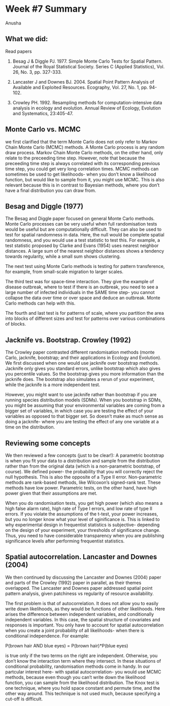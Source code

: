 Week #7 Summary
========================================================
Anusha

What we did:
-------------
Read papers

1. Besag J & Diggle PJ. 1977. Simple Monte Carlo Tests for Spatial Pattern. Journal of the Royal Statistical Society. Series C (Applied Statistics), Vol. 26, No. 3, pp. 327-333.

2. Lancaster J and Downes BJ. 2004. Spatial Point Pattern Analysis of Available and Exploited Resources. Ecography, Vol. 27, No. 1, pp. 94-102.

3. Crowley PH. 1992. Resampling methods for computation-intensive data analysis in ecology and evolution. Annual Review of Ecology, Evolution and  Systematics, 23:405-47.


Monte Carlo  vs. MCMC
----------------------

we first clarified that the term Monte Carlo does not only refer to Markov Chain Monte Carlo (MCMC) methods. A Monte Carlo process is any random draw process. Markov Chain Monte Carlo methods, on the other hand, only relate to the preceeding time step. However, note that because the preceeding time step is always correlated with its corresponding previous time step, you could get very long correlation times. MCMC methods can sometimes be used to get likelihoods- when you don't know a likelihood function, but would like to sample from it, you might use MCMC. This is also relevant because this is in contrast to Bayesian methods, where you don't have a final distribution you can draw from.


Besag and Diggle (1977)
------------------
The Besag and Diggle paper focused on general Monte Carlo methods.
Monte Carlo processes can be very useful when full randomisation tests would be useful but are computationally difficult. They can also be used to test for spatial randomness in data. Here, the null would be complete spatial randomness, and you would use a test statistic to test this. For example, a test statistic proposed by Clarke and Evans (1954) uses nearest neighbor distances. A large sum of the nearest neighbor distances shows a tendency towards regularity, while a small sum shows clustering.

The next test using Monte Carlo methods is testing for pattern transference, for example, from small-scale migration to larger scales.

The third test was for space-time interaction. They give the example of disease outbreak, where to test if there is an outbreak, you need to see a large number of infected individuals in the SAME time step- you cannot collapse the data over time or over space and deduce an outbreak. Monte Carlo methods can help with this.

The fourth and last test is for patterns of scale, where you partition the area into blocks of different sizes and test for patterns over various combinations of blocks.

Jacknife vs. Bootstrap. Crowley (1992)
----------------------
The Crowley paper contrasted different randomisation methods (monte Carlo, jacknife, bootstrap; and their applications in Ecology and Evolution). We first discussed when one would use jacknife over bootstrap methods. Jacknife only gives you standard errors, unlike bootstrap which also gives you percentile values. So the bootstrap gives you more information than the jacknife does. The bootstrap also simulates a rerun of your experiment, while the jacknife is a more independent test.

However, you might want to use jacknife rather than bootstrap if you are running species distribution models (SDMs). When you bootstrap in SDMs, you might be assuming that your environmental variables are coming from a bigger set of variables, in which case you are testing the effect of your variables as opposed to that bigger set. So doesn't make as much sense as doing a jacknife- where you are testing the effect of any one variable at a time on the distribution.

Reviewing some concepts
-----------------------
We then reviewed a few concepts (just to be clear!):
A parametric bootstrap is when you fit your data to a distribution and sample from the distribution rather than from the original data (which is a non-parametric bootstrap, of course).
We defined power- the probability that you will correctly reject the null hypothesis. This is also the opposite of a Type II error. Non-parametric methods are rank-based methods, like Wilcoxon's signed-rank test. These methods have low power. Parametric tests, on the other hand, have high power given that their assumptions are met.

When you do randomisation tests, you get high power (which also means a high false alarm rate), high rate of Type I errors, and low rate of type II errors. If you violate the assumptions of the t-test, your power increases, but you no longer know what your level of sginificance is. This is linked to why experimental design in frequentist statistics is subjective- depending on the design of your experiment, your thresholds of significance change. Thus, you need to have considerable transparency when you are publishing significance levels after performing frequentist statistics.

Spatial autocorrelation. Lancaster and Downes (2004)
-----------------------
We then continued by discussing the Lancaster and Downes (2004) paper and parts of the Crowley (1992) paper in parallel, as their themes overlapped. The Lancaster and Downes paper addressed spatial point pattern analysis, given patchiness vs regularity of resource availability.

The first problem is that of autocorrelation. It does not allow you to easily write down likelihoods, as they would be functions of other likelihoods. Here arises the difference between independent variables, and conditionally independent variables. In this case, the spatial structure of covariates and responses is important. You only have to account for spatial autocorrelation when you create a joint probability of all likelihoods- when there is conditional independence. For example:

P(brown hair AND blue eyes) = P(brown hair)*P(blue eyes)

is true only if the two terms on the right are independent. Otherwise, you don't know the interaction term where they intersect. In these situations of conditional probability, randomisation methods come in handy. In our partcular interest here- with spatial autocorrelation- you would use MCMC methods, because even though you can't write down the likelihood function, you can sample from the likelihood distribution. The Knox test is one technique, where you hold space constant and permute time, and the other way around. This technique is not used much, because specifying a cut-off is difficult.




